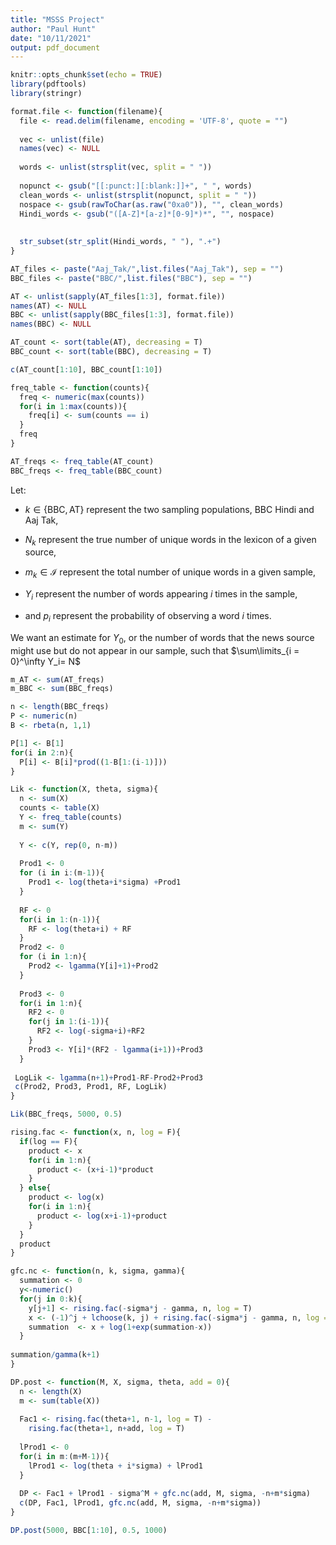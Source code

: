 ---
title: "MSSS Project"
author: "Paul Hunt"
date: "10/11/2021"
output: pdf_document
---

```{r setup, include=FALSE}
knitr::opts_chunk$set(echo = TRUE)
library(pdftools)
library(stringr)
```

```{r}
format.file <- function(filename){
  file <- read.delim(filename, encoding = 'UTF-8', quote = "")
  
  vec <- unlist(file)
  names(vec) <- NULL
  
  words <- unlist(strsplit(vec, split = " "))
  
  nopunct <- gsub("[[:punct:][:blank:]]+", " ", words)
  clean_words <- unlist(strsplit(nopunct, split = " "))
  nospace <- gsub(rawToChar(as.raw("0xa0")), "", clean_words)
  Hindi_words <- gsub("([A-Z]*[a-z]*[0-9]*)*", "", nospace)
  
  
  str_subset(str_split(Hindi_words, " "), ".+")
}
```

```{r}
AT_files <- paste("Aaj_Tak/",list.files("Aaj_Tak"), sep = "")
BBC_files <- paste("BBC/",list.files("BBC"), sep = "")

AT <- unlist(sapply(AT_files[1:3], format.file))
names(AT) <- NULL
BBC <- unlist(sapply(BBC_files[1:3], format.file))
names(BBC) <- NULL
```


```{r}
AT_count <- sort(table(AT), decreasing = T)
BBC_count <- sort(table(BBC), decreasing = T)

c(AT_count[1:10], BBC_count[1:10])
```

```{r}
freq_table <- function(counts){
  freq <- numeric(max(counts))
  for(i in 1:max(counts)){
    freq[i] <- sum(counts == i)
  }
  freq
}

AT_freqs <- freq_table(AT_count)
BBC_freqs <- freq_table(BBC_count)
```

Let:

- $k \in \{\text{BBC}, \text{AT}\}$ represent the two sampling populations, BBC Hindi and Aaj Tak,

- $N_k$ represent the true number of unique words in the lexicon of a given source,

- $m_k \in \mathcal{I}$ represent the total number of unique words in a given sample,

- $Y_i$ represent the number of words appearing $i$ times in the sample,

- and $p_i$ represent the probability of observing a word $i$ times.

We want an estimate for $Y_0$, or the number of words that the news source might use but do not appear in our sample, such that $\sum\limits_{i = 0}^\infty Y_i= N$















```{r}
m_AT <- sum(AT_freqs)
m_BBC <- sum(BBC_freqs)
```







```{r}
n <- length(BBC_freqs)
P <- numeric(n)
B <- rbeta(n, 1,1)

P[1] <- B[1]
for(i in 2:n){
  P[i] <- B[i]*prod((1-B[1:(i-1)]))
}

Lik <- function(X, theta, sigma){
  n <- sum(X)
  counts <- table(X)
  Y <- freq_table(counts)
  m <- sum(Y)
  
  Y <- c(Y, rep(0, n-m))
  
  Prod1 <- 0
  for (i in i:(m-1)){
    Prod1 <- log(theta+i*sigma) +Prod1
  }
  
  RF <- 0
  for(i in 1:(n-1)){
    RF <- log(theta+i) + RF
  }
  Prod2 <- 0
  for (i in 1:n){
    Prod2 <- lgamma(Y[i]+1)+Prod2
  }
  
  Prod3 <- 0
  for(i in 1:n){
    RF2 <- 0
    for(j in 1:(i-1)){
      RF2 <- log(-sigma+i)+RF2
    }
    Prod3 <- Y[i]*(RF2 - lgamma(i+1))+Prod3
  }
  
 LogLik <- lgamma(n+1)+Prod1-RF-Prod2+Prod3
 c(Prod2, Prod3, Prod1, RF, LogLik)
}

Lik(BBC_freqs, 5000, 0.5)
```


```{r}
rising.fac <- function(x, n, log = F){
  if(log == F){
    product <- x
    for(i in 1:n){
      product <- (x+i-1)*product
    }
  } else{
    product <- log(x)
    for(i in 1:n){
      product <- log(x+i-1)+product
    }
  }
  product
}

gfc.nc <- function(n, k, sigma, gamma){
  summation <- 0
  y<-numeric()
  for(j in 0:k){
    y[j+1] <- rising.fac(-sigma*j - gamma, n, log = T)
    x <- (-1)^j + lchoose(k, j) + rising.fac(-sigma*j - gamma, n, log = T)
    summation  <- x + log(1+exp(summation-x))
  }
  
summation/gamma(k+1)
}

DP.post <- function(M, X, sigma, theta, add = 0){
  n <- length(X)
  m <- sum(table(X))
  
  Fac1 <- rising.fac(theta+1, n-1, log = T) - 
    rising.fac(theta+1, n+add, log = T)
  
  lProd1 <- 0 
  for(i in m:(m+M-1)){
    lProd1 <- log(theta + i*sigma) + lProd1
  }
  
  DP <- Fac1 + lProd1 - sigma^M + gfc.nc(add, M, sigma, -n+m*sigma)
  c(DP, Fac1, lProd1, gfc.nc(add, M, sigma, -n+m*sigma))
}

DP.post(5000, BBC[1:10], 0.5, 1000)
```





















